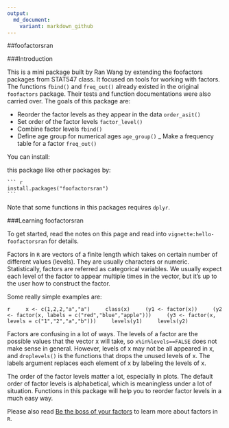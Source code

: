 ```yaml
---
output:
  md_document:
    variant: markdown_github
---
```


##foofactorsran

###Introduction

This is a mini package built by Ran Wang by extending the foofactors packages from STAT547 class. It focused on tools for working with factors. The functions `fbind()` and `freq_out()` already existed in the original `foofactors` package. Their tests and function documentations were also carried over. The goals of this package are:

- Reorder the factor levels as they appear in the data `order_asit()`
- Set order of the factor levels `factor_level()`
- Combine factor levels `fbind()`
- Define age group for numerical ages `age_group()`
_ Make a frequency table for a factor `freq_out()`

You can install:

this package like other packages by:

    ``` r
    install.packages("foofactorsran")
    ```

Note that some functions in this packages requires `dplyr`.

###Learning foofactorsran

To get started, read the notes on this page and read into `vignette:hello-foofactorsran` for details. 

Factors in `R` are vectors of a finite length which takes on certain number of different values (levels). They are usually characters or numeric. Statistically, factors are referred as categorical variables. We usually expect each level of the factor to appear multiple times in the vector, but it's up to the user how to construct the factor. 


Some really simple examples are:

  ``` r
    x <- c(1,2,2,"a","a")
    class(x)
    (y1 <- factor(x))
    (y2 <- factor(x, labels = c("red","blue","apple")))
    (y3 <- factor(x, levels = c("1","2","a","b")))
    levels(y1)
    levels(y2)
    ```

Factors are confusing in a lot of ways. The levels of a factor are the possible values that the vector x will take, so `x%in%levels==FALSE` does not make sense in general. However, levels of x may not be all appeared in x, and `droplevels()` is the functions that drops the unused levels of x. The labels argument replaces each element of x by labeling the levels of x. 


The order of the factor levels matter a lot, especially in plots. The default order of factor levels is alphabetical, which is meaningless under a lot of situation. Functions in this package will help you to reorder factor levels in a much easy way.

Please also read [Be the boss of your factors][1] to learn more about factors in `R`.

[1]:http://stat545-ubc.github.io/block014_factors.html





